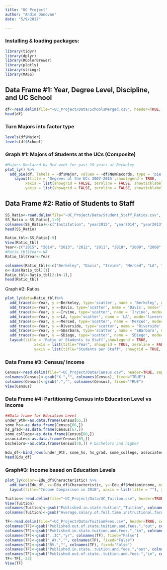 ```yaml
---
title: "UC Project"
author: "Andie Donovan"
date: "5/9/2017"

---
```

### Installing & loading packages:
```r
library(tidyr)
library(dplyr)
library(RColorBrewer)
library(plotly)
library(stringr)
library(MASS)
```


## Data Frame #1: Year, Degree Level, Discipline, and UC School 
```r
df<-read.delim(file="~UC_Project/Data/SchoolsMerged.csv", header=TRUE, sep=",", stringsAsFactors = T)
head(df)
```

### Turn Majors into factor type
```r
levels(df$Major)
levels(df$School)
```

### Graph #1: Majors of Students at the UCs (Composite)
```r
#Majors Declared by 3rd week for past 10 years at Berkeley
plot_ly() %>%
  add_pie(df, labels = ~df$Major, values = ~df$NumRecords, type = 'pie') %>%
    layout(title = 'Degrees at the UCs 2007-2015',showlegend = TRUE, 
         xaxis = list(showgrid = FALSE, zeroline = FALSE, showticklabels = FALSE),
         yaxis = list(showgrid = FALSE, zeroline = FALSE, showticklabels = FALSE)) 
```

## Data Frame #2: Ratio of Students to Staff
```r
SS_Ratio<-read.delim(file="~UC_Project/Data/Student_Staff_Ratios.csv", header=TRUE, sep=",", stringsAsFactors = TRUE)
SS_Ratio = SS_Ratio[,1:9]
colnames(SS_Ratio)<-c("Institution", "year2015", "year2014", "year2013", "year2012", "year2011", "year2010", "year2009", "year2008")
head(SS_Ratio)
```

```r
Ratio_tbl<-SS_Ratio[-9]
View(Ratio_tbl)
Year<-c("2015", "2014", "2013", "2012", "2011", "2010", "2009", "2008", "0") %>% as.factor()
#Ratio_tbl$Year<-NA
Ratio_tbl$Year<-Year

colnames(Ratio_tbl)<-c("Berkeley", "Davis", "Irvine", "Merced", "LA", "Riverside", "SDiego", "SBarbara", "Year" ) 
n<-dim(Ratio_tbl)[1]
Ratio_tbl<-Ratio_tbl[2:(n-1),]
head(Ratio_tbl)
```



Graph #2: Ratios
```r
plot_ly(data=Ratio_tbl)%>%
  add_trace(x=~Year, y =~Berkeley, type='scatter', name = 'Berkeley', mode='lines+markers', hoverinfo = "text", text = ~paste(Berkeley, ':1 Ratio')) %>%
  add_trace(x=~Year, y =~Davis, type='scatter', name = 'Davis', mode='lines+markers', hoverinfo = "text", text = ~paste(Davis, ':1 Ratio')) %>%
  add_trace(x=~Year, y =~Irvine, type='scatter', name = 'Irvine', mode='lines+markers', hoverinfo = "text", text = ~paste(Irvine, ':1 Ratio')) %>%
  add_trace(x=~Year, y =~LA, type='scatter', name = 'LA', mode='lines+markers', hoverinfo = "text", text = ~paste(LA, ':1 Ratio')) %>%
  add_trace(x=~Year, y =~Merced, type='scatter', name = 'Merced', mode='lines+markers', hoverinfo = "text", text = ~paste(Merced, ':1 Ratio')) %>%
  add_trace(x=~Year, y =~Riverside, type='scatter', name = 'Riverside', mode='lines+markers', hoverinfo = "text", text = ~paste(Riverside, ':1 Ratio')) %>%
  add_trace(x=~Year, y =~SBarbara, type='scatter', name = 'SBarbara', mode='lines+markers', hoverinfo = "text", text = ~paste(SBarbara, ':1 Ratio')) %>%
  add_trace(x=~Year, y =~SDiego, type='scatter', name = 'SDiego', mode='lines+markers', hoverinfo = "text", text = ~paste(SDiego, ':1 Ratio')) %>%
  layout(title = 'Ratio of Students to Staff',showlegend = TRUE, 
             xaxis = list(title="Year", showgrid = TRUE, zeroline = FALSE, showticklabels = TRUE),
             yaxis = list(title="Students per Staff", showgrid = TRUE, zeroline = FALSE, showticklabels = FALSE))
```


### Data Frame #3: Census/ Income
```r
Census<-read.delim(file="~UC_Project/Data/Census.csv", header=TRUE, sep=";", stringsAsFactors = FALSE)
colnames(Census)<-gsub("X.","", colnames(Census), fixed="TRUE")
colnames(Census)<-gsub(".","", colnames(Census), fixed="TRUE")
View(Census)
```

### Data Frame #4: Partitioning Census into Education Level vs Income
```r
##Data frame for Education Level
under_9th<-as.data.frame(Census[65,])
some_hs<-as.data.frame(Census[66,])
hs_grad<-as.data.frame(Census[67,])
some_college<-as.data.frame(Census[68,])
associates<-as.data.frame(Census[69,])
bachelors<-as.data.frame(Census[70,]) # bachelors and higher
```

```r
Edu_df<-bind_rows(under_9th, some_hs, hs_grad, some_college, associates, bachelors)
head(Edu_df)
```

### Graph#3: Income based on Education Levels
```r
plot_ly(color=~Edu_df$Characteristic) %>%
  add_bars(Edu_df, x=~Edu_df$Characteristic, y=~Edu_df$Medianincome, marker = list(color = "blues")) %>%
  layout(title="Income Comparison in 2016", xaxis = list(title = ""), yaxis = list(title = "Median Income" ))
```


```r
Tuition<-read.delim(file="~UC_Project/Data/UC_Tuition.csv", header=TRUE, sep=",", stringsAsFactors = F)
View(Tuition)
colnames(Tuition)<-gsub("Published.in.state.tuition","Tuition", colnames(Tuition), fixed="False")
colnames(Tuition)<-gsub("Average.salary.of.full.time.instructional.faculty.total","avg_sal", colnames(Tuition), fixed="TRUE")
```

```r
TF<-read.delim(file="~UC_Project/Data/TuitionFees.csv", header=TRUE, sep=",", stringsAsFactors = F)
colnames(TF)<-gsub("Published.out.of.state.tuition.and.fees.","out", colnames(TF), fixed="False")
colnames(TF)<-gsub("Published.in.state.tuition.and.fees.","in", colnames(TF), fixed="False")
colnames(TF)<-gsub("..IC","yr", colnames(TF), fixed="False")
colnames(TF)<-gsub("_AY.","", colnames(TF), fixed="False")
colnames(TF)<-gsub("RV.","", colnames(TF), fixed="False")
colnames(TF)<-gsub("Published.in.state..tuition.and.fees.","out", colnames(TF), fixed="False")
colnames(TF)<-gsub("Published.out.of.state..tuition.and.fees.","in", colnames(TF), fixed="False")
TF<-TF[,-22]
View(TF)
```

